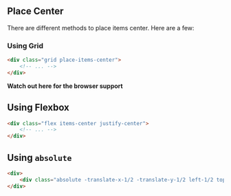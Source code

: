 ## Place Center

There are different methods to place items center. Here are a few:

### Using Grid

<div class="grid w-32 h-32 mx-auto rounded-md shadow-md bg-gradient-to-br from-purple-400 to-indigo-500 place-items-center">
    <div class="w-12 h-12 bg-white rounded"></div>
</div>

```html
<div class="grid place-items-center">
    <!-- ... -->
</div>
```
**Watch out here for the browser support**

## Using Flexbox

<div class="flex items-center justify-center w-32 h-32 mx-auto rounded-md shadow-md bg-gradient-to-br from-red-400 to-pink-500">
    <div class="w-12 h-12 bg-white rounded"></div>
</div>

```html
<div class="flex items-center justify-center">
    <!-- ... -->
</div>
```

## Using `absolute`

<div class="relative w-32 h-32 mx-auto rounded-md shadow-md bg-gradient-to-br from-emerald-400 to-green-500">
    <div class="absolute w-12 h-12 -translate-x-1/2 -translate-y-1/2 bg-white rounded left-1/2 top-1/2"></div>
</div>

```html
<div>
    <div class="absolute -translate-x-1/2 -translate-y-1/2 left-1/2 top-1/2"></div>
</div>
```